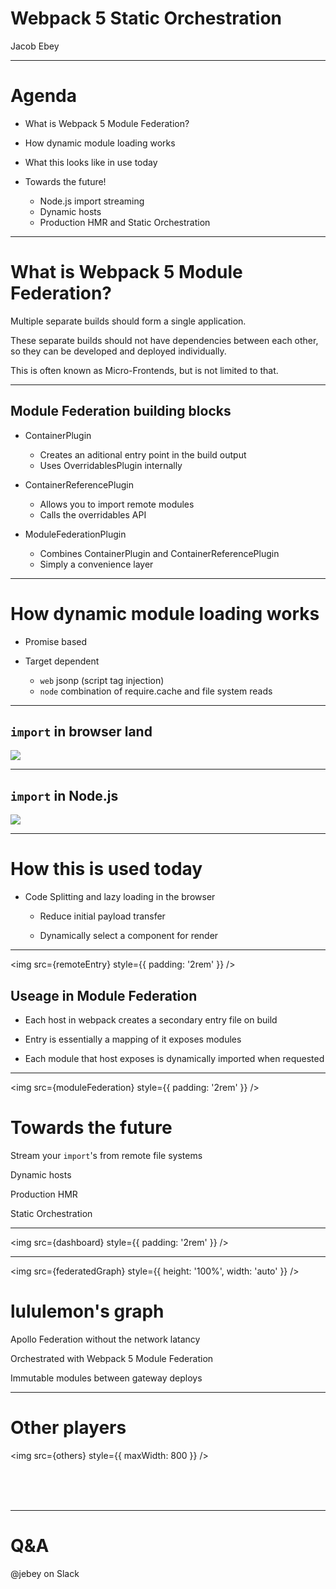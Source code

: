 
# Webpack 5 Static Orchestration

Jacob Ebey

---

# Agenda

- What is Webpack 5 Module Federation?

- How dynamic module loading works

- What this looks like in use today

- Towards the future!
  - Node.js import streaming
  - Dynamic hosts
  - Production HMR and Static Orchestration

---

# What is Webpack 5 Module Federation?

Multiple separate builds should form a single application.

These separate builds should not have dependencies between each other,
so they can be developed and deployed individually.

This is often known as Micro-Frontends, but is not limited to that.

---

## Module Federation building blocks

  - ContainerPlugin
    - Creates an aditional entry point in the build output
    - Uses OverridablesPlugin internally

  - ContainerReferencePlugin
    - Allows you to import remote modules
    - Calls the overridables API

  - ModuleFederationPlugin
    - Combines ContainerPlugin and ContainerReferencePlugin
    - Simply a convenience layer

---

# How dynamic module loading works

- Promise based

- Target dependent
  - `web` jsonp (script tag injection)
  - `node` combination of require.cache and file system reads

---


## `import` in browser land

<img src={webImportFlow} />

<br />

---


## `import` in Node.js

<img src={nodeImportFlow} />

<br />

---

# How this is used today

- Code Splitting and lazy loading in the browser

  - Reduce initial payload transfer

  - Dynamically select a component for render

---


<SplitRight>

  <img src={remoteEntry} style={{ padding: '2rem' }} />

  ## Useage in Module Federation

  - Each host in webpack creates a secondary entry file on build

  - Entry is essentially a mapping of it exposes modules

  - Each module that host exposes is dynamically imported when requested

</SplitRight>

---


<SplitRight>

  <img src={moduleFederation} style={{ padding: '2rem' }} />

  # Towards the future

  Stream your `import`'s from remote file systems

  Dynamic hosts

  Production HMR

  Static Orchestration

</SplitRight>

---


<img src={dashboard} style={{ padding: '2rem' }} />

---


<Split>

  <img src={federatedGraph} style={{ height: '100%', width: 'auto' }} />

  # lululemon's graph

  Apollo Federation without the network latancy

  Orchestrated with Webpack 5 Module Federation

  Immutable modules between gateway deploys

</Split>

---


# Other players

<img src={others} style={{ maxWidth: 800 }} />

<br /><br /><br />

---

# Q&A

@jebey on Slack
